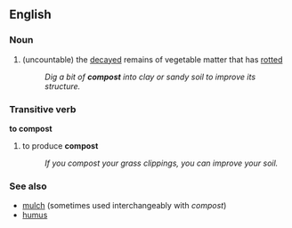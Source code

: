 ==English==
===Noun===
#(uncountable) the [[decayed]] remains of vegetable matter that has [[rot]]ted
#:''Dig a bit of '''compost''' into clay or sandy soil to improve its structure.''
===Transitive verb===
'''to compost'''
#to produce '''compost'''
#:''If you compost your grass clippings, you can improve your soil.''

===See also===
*[[mulch]] (sometimes used interchangeably with ''compost'')
*[[humus]]
